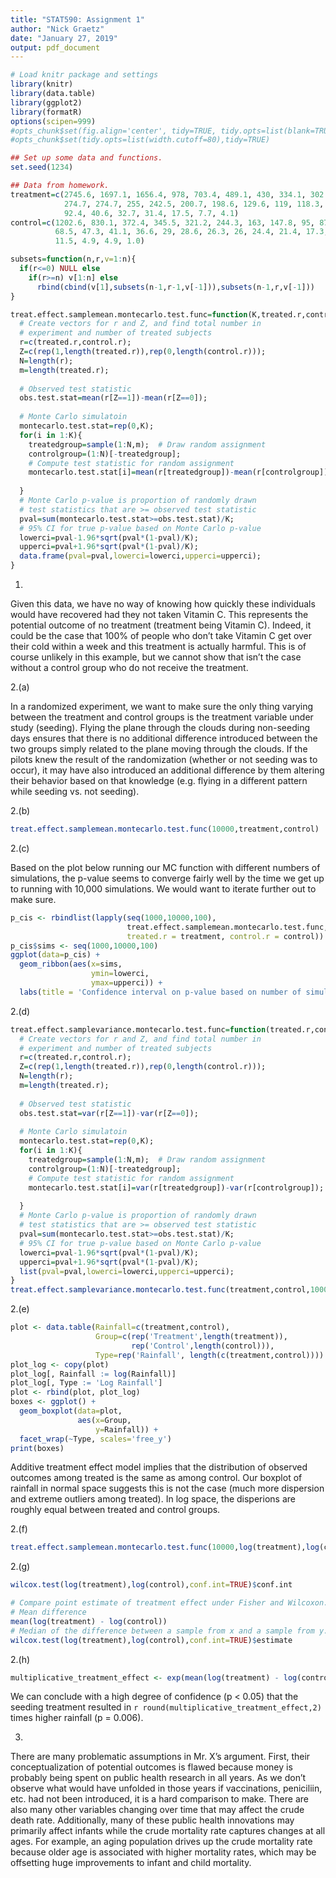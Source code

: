 ```yaml
---
title: "STAT590: Assignment 1"
author: "Nick Graetz"
date: "January 27, 2019"
output: pdf_document
---
```

  
```r
# Load knitr package and settings
library(knitr)
library(data.table)
library(ggplot2)
library(formatR)
options(scipen=999)
#opts_chunk$set(fig.align='center', tidy=TRUE, tidy.opts=list(blank=TRUE, width.cutoff=40), warning=FALSE,message=FALSE)
#opts_chunk$set(tidy.opts=list(width.cutoff=80),tidy=TRUE)
```

\small
```r
## Set up some data and functions.
set.seed(1234)

## Data from homework.
treatment=c(2745.6, 1697.1, 1656.4, 978, 703.4, 489.1, 430, 334.1, 302.8,
            274.7, 274.7, 255, 242.5, 200.7, 198.6, 129.6, 119, 118.3, 115.3,
            92.4, 40.6, 32.7, 31.4, 17.5, 7.7, 4.1)
control=c(1202.6, 830.1, 372.4, 345.5, 321.2, 244.3, 163, 147.8, 95, 87, 81.2,
          68.5, 47.3, 41.1, 36.6, 29, 28.6, 26.3, 26, 24.4, 21.4, 17.3,
          11.5, 4.9, 4.9, 1.0)

subsets=function(n,r,v=1:n){
  if(r<=0) NULL else
    if(r>=n) v[1:n] else
      rbind(cbind(v[1],subsets(n-1,r-1,v[-1])),subsets(n-1,r,v[-1]))
}

treat.effect.samplemean.montecarlo.test.func=function(K,treated.r,control.r){
  # Create vectors for r and Z, and find total number in 
  # experiment and number of treated subjects
  r=c(treated.r,control.r);
  Z=c(rep(1,length(treated.r)),rep(0,length(control.r)));
  N=length(r);
  m=length(treated.r);
  
  # Observed test statistic
  obs.test.stat=mean(r[Z==1])-mean(r[Z==0]);
  
  # Monte Carlo simulatoin 
  montecarlo.test.stat=rep(0,K);
  for(i in 1:K){
    treatedgroup=sample(1:N,m);  # Draw random assignment
    controlgroup=(1:N)[-treatedgroup];
    # Compute test statistic for random assignment
    montecarlo.test.stat[i]=mean(r[treatedgroup])-mean(r[controlgroup]);  
    
  }
  # Monte Carlo p-value is proportion of randomly drawn 
  # test statistics that are >= observed test statistic
  pval=sum(montecarlo.test.stat>=obs.test.stat)/K; 
  # 95% CI for true p-value based on Monte Carlo p-value
  lowerci=pval-1.96*sqrt(pval*(1-pval)/K);
  upperci=pval+1.96*sqrt(pval*(1-pval)/K);
  data.frame(pval=pval,lowerci=lowerci,upperci=upperci);
}
```

\large
1. 
\linebreak

Given this data, we have no way of knowing how quickly these individuals would have recovered had they not taken Vitamin C. This represents the potential outcome of no treatment (treatment being Vitamin C). Indeed, it could be the case that 100% of people who don't take Vitamin C get over their cold within a week and this treatment is actually harmful. This is of course unlikely in this example, but we cannot show that isn't the case without a control group who do not receive the treatment.

\large
2.(a) 
\linebreak

In a randomized experiment, we want to make sure the only thing varying between the treatment and control groups is the treatment variable under study (seeding). Flying the plane through the clouds during non-seeding days ensures that there is no additional difference introduced between the two groups simply related to the plane moving through the clouds. If the pilots knew the result of the randomization (whether or not seeding was to occur), it may have also introduced an additional difference by them altering their behavior based on that knowledge (e.g. flying in a different pattern while seeding vs. not seeding).

\large
2.(b) 
\linebreak

```r
treat.effect.samplemean.montecarlo.test.func(10000,treatment,control)
```

\large
2.(c) 
\linebreak

Based on the plot below running our MC function with different numbers of simulations, the p-value seems to converge fairly well by the time we get up to running with 10,000 simulations. We would want to iterate further out to make sure.

```r
p_cis <- rbindlist(lapply(seq(1000,10000,100),
                          treat.effect.samplemean.montecarlo.test.func,
                          treated.r = treatment, control.r = control))
p_cis$sims <- seq(1000,10000,100)
ggplot(data=p_cis) +
  geom_ribbon(aes(x=sims,
                  ymin=lowerci,
                  ymax=upperci)) + 
  labs(title = 'Confidence interval on p-value based on number of simulations')
```

\large
2.(d) 
\linebreak

```r
treat.effect.samplevariance.montecarlo.test.func=function(treated.r,control.r,K){
  # Create vectors for r and Z, and find total number in 
  # experiment and number of treated subjects
  r=c(treated.r,control.r);
  Z=c(rep(1,length(treated.r)),rep(0,length(control.r)));
  N=length(r);
  m=length(treated.r);
  
  # Observed test statistic
  obs.test.stat=var(r[Z==1])-var(r[Z==0]);
  
  # Monte Carlo simulatoin 
  montecarlo.test.stat=rep(0,K);
  for(i in 1:K){
    treatedgroup=sample(1:N,m);  # Draw random assignment
    controlgroup=(1:N)[-treatedgroup];
    # Compute test statistic for random assignment
    montecarlo.test.stat[i]=var(r[treatedgroup])-var(r[controlgroup]);  
    
  }
  # Monte Carlo p-value is proportion of randomly drawn 
  # test statistics that are >= observed test statistic
  pval=sum(montecarlo.test.stat>=obs.test.stat)/K; 
  # 95% CI for true p-value based on Monte Carlo p-value
  lowerci=pval-1.96*sqrt(pval*(1-pval)/K);
  upperci=pval+1.96*sqrt(pval*(1-pval)/K);
  list(pval=pval,lowerci=lowerci,upperci=upperci);
}
treat.effect.samplevariance.montecarlo.test.func(treatment,control,10000)
```

\large
2.(e) 
\linebreak

```r
plot <- data.table(Rainfall=c(treatment,control),
                   Group=c(rep('Treatment',length(treatment)),
                           rep('Control',length(control))),
                   Type=rep('Rainfall', length(c(treatment,control))))
plot_log <- copy(plot)
plot_log[, Rainfall := log(Rainfall)]
plot_log[, Type := 'Log Rainfall']
plot <- rbind(plot, plot_log)
boxes <- ggplot() + 
  geom_boxplot(data=plot,
               aes(x=Group,
                   y=Rainfall)) +
  facet_wrap(~Type, scales='free_y')
print(boxes)
```

Additive treatment effect model implies that the distribution of observed outcomes among treated is the same as among control. Our boxplot of rainfall in normal space suggests this is not the case (much more dispersion and extreme outliers among treated). In log space, the disperions are roughly equal between treated and control groups.

\large
2.(f) 
\linebreak

```r
treat.effect.samplemean.montecarlo.test.func(10000,log(treatment),log(control))
```

\large
2.(g) 
\linebreak

```r
wilcox.test(log(treatment),log(control),conf.int=TRUE)$conf.int

# Compare point estimate of treatment effect under Fisher and Wilcoxon.
# Mean difference 
mean(log(treatment) - log(control))
# Median of the difference between a sample from x and a sample from y.
wilcox.test(log(treatment),log(control),conf.int=TRUE)$estimate
```

\large
2.(h) 
\linebreak

```r
multiplicative_treatment_effect <- exp(mean(log(treatment) - log(control)))
```

We can conclude with a high degree of confidence (p < 0.05) that the seeding treatment resulted in `r round(multiplicative_treatment_effect,2)` times higher rainfall (p = 0.006). 

\large
3.
\linebreak

There are many problematic assumptions in Mr. X's argument. First, their conceptualization of potential outcomes is flawed because money is probably being spent on public health research in all years. As we don't observe what would have unfolded in those years if vaccinations, peniciliin, etc. had not been introduced, it is a hard comparison to make. There are also many other variables changing over time that may affect the crude death rate. Additionally, many of these public health innovations may primarily affect infants while the crude mortality rate captures changes at all ages. For example, an aging population drives up the crude mortality rate because older age is associated with higher mortality rates, which may be offsetting huge improvements to infant and child mortality. 


